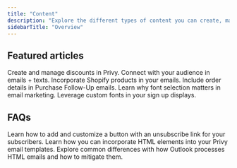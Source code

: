 ```yaml
---
title: "Content"
description: "Explore the different types of content you can create, manage, and insert into your Privy content."
sidebarTitle: "Overview"
---
```


## Featured articles

<CardGroup cols={3}>
  <Card title="Coupon Codes" icon="tag" href="/docs/learn/content/coupon-codes">
    Create and manage discounts in Privy.
  </Card>

  <Card title="Personalize Content" icon="hand-wave" href="/docs/learn/content/personalization-tags">
    Connect with your audience in emails + texts.
  </Card>

  <Card title="Product Blocks" icon="bag-shopping" href="/docs/learn/content/product-blocks">
    Incorporate Shopify products in your emails.
  </Card>

  <Card title="Order Summaries" icon="list" href="/docs/learn/content/order-summaries-in-email">
    Include order details in Purchase Follow-Up emails.
  </Card>

  <Card title="Web-Safe Fonts" icon="font-case" href="/docs/learn/content/web-safe-fonts">
    Learn why font selection matters in email marketing.
  </Card>

  <Card title="Use Custom Fonts" icon="font-case" href="/docs/learn/content/use-custom-fonts">
    Leverage custom fonts in your sign up displays.
  </Card>
</CardGroup>

## FAQs

<Card title="How can I style an Unsubscribe Link?" icon="circle-x" horizontal={true} href="/docs/learn/content/how-to-style-unsubscribe-link">
  Learn how to add and customize a button with an unsubscribe link for your subscribers.
</Card>

<Card title="Can I build an HTML email template?" icon="code" horizontal={true} href="/docs/learn/content/use-html-email-template">
  Learn how you can incorporate HTML elements into your Privy email templates.
</Card>

<Card title="Why do my emails look different in Outlook?" icon="envelope" horizontal={true} href="/docs/learn/content/my-emails-look-different-in-outlook#my-emails-look-different-in-outlook">
  Explore common differences with how Outlook processes HTML emails and how to mitigate them.
</Card>
